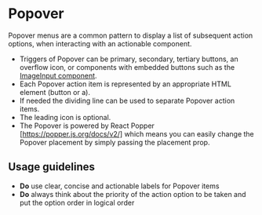 
# Popover

Popover menus are a common pattern to display a list of subsequent action options, when interacting with an actionable component.

<Story id="popover-base" />
<Props of={Popover} />

- Triggers of Popover can be primary, secondary, tertiary buttons, an overflow icon, or components with embedded buttons such as the [ImageInput component](Forms/ImageInput).
- Each Popover action item is represented by an appropriate HTML element (button or a).
- If needed the dividing line can be used to separate Popover action items.
- The leading icon is optional.
- The Popover is powered by React Popper [https://popper.js.org/docs/v2/] which means you can easily change the Popover placement by simply passing the placement prop.

## Usage guidelines

- **Do** use clear, concise and actionable labels for Popover items
- **Do** always think about the priority of the action option to be taken and put the option order in logical order

<Story id="popover-icon-trigger" />
<Story id="popover-item-base" />
